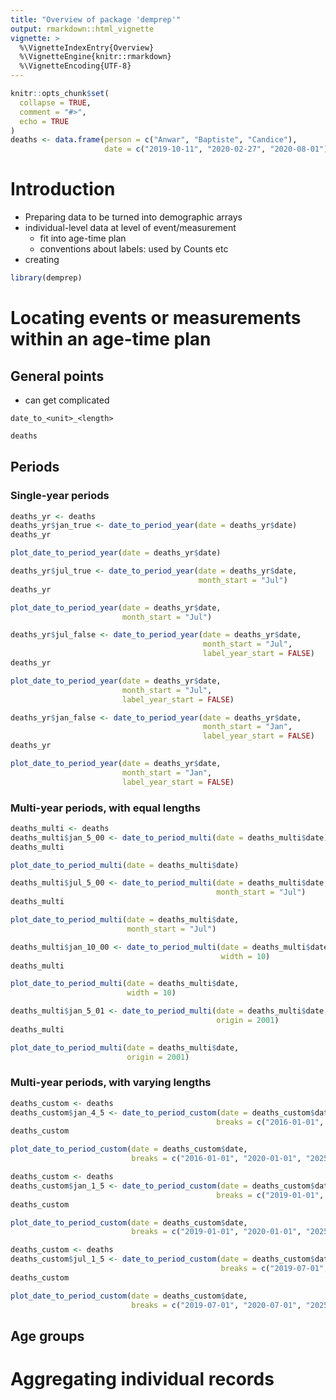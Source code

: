 ```yaml
---
title: "Overview of package 'demprep'"
output: rmarkdown::html_vignette
vignette: >
  %\VignetteIndexEntry{Overview}
  %\VignetteEngine{knitr::rmarkdown}
  %\VignetteEncoding{UTF-8}
---
```


```r
knitr::opts_chunk$set(
  collapse = TRUE,
  comment = "#>",
  echo = TRUE
)
deaths <- data.frame(person = c("Anwar", "Baptiste", "Candice"),
                     date = c("2019-10-11", "2020-02-27", "2020-08-01"))
```

# Introduction

- Preparing data to be turned into demographic arrays
- individual-level data at level of event/measurement
   - fit into age-time plan
   - conventions about labels: used by Counts etc
- creating    


```r
library(demprep)
```


# Locating events or measurements within an age-time plan

## General points

- can get complicated

`date_to_<unit>_<length>`

```r
deaths
```

## Periods

### Single-year periods

```r
deaths_yr <- deaths
deaths_yr$jan_true <- date_to_period_year(date = deaths_yr$date)
deaths_yr
```

```r
plot_date_to_period_year(date = deaths_yr$date)
```


```r
deaths_yr$jul_true <- date_to_period_year(date = deaths_yr$date,
                                          month_start = "Jul")
deaths_yr
```

```r
plot_date_to_period_year(date = deaths_yr$date,
                         month_start = "Jul")
```




```r
deaths_yr$jul_false <- date_to_period_year(date = deaths_yr$date,
                                           month_start = "Jul",
                                           label_year_start = FALSE)
deaths_yr
```

```r
plot_date_to_period_year(date = deaths_yr$date,
                         month_start = "Jul",
                         label_year_start = FALSE)
```



```r
deaths_yr$jan_false <- date_to_period_year(date = deaths_yr$date,
                                           month_start = "Jan",
                                           label_year_start = FALSE)
deaths_yr
```

```r
plot_date_to_period_year(date = deaths_yr$date,
                         month_start = "Jan",
                         label_year_start = FALSE)
```


### Multi-year periods, with equal lengths


```r
deaths_multi <- deaths
deaths_multi$jan_5_00 <- date_to_period_multi(date = deaths_multi$date)
deaths_multi
```

```r
plot_date_to_period_multi(date = deaths_multi$date)
```


```r
deaths_multi$jul_5_00 <- date_to_period_multi(date = deaths_multi$date,
                                              month_start = "Jul")
deaths_multi
```

```r
plot_date_to_period_multi(date = deaths_multi$date,
                          month_start = "Jul")
```



```r
deaths_multi$jan_10_00 <- date_to_period_multi(date = deaths_multi$date,
                                               width = 10)
deaths_multi
```

```r
plot_date_to_period_multi(date = deaths_multi$date,
                          width = 10)
```





```r
deaths_multi$jan_5_01 <- date_to_period_multi(date = deaths_multi$date,
                                              origin = 2001)
deaths_multi
```

```r
plot_date_to_period_multi(date = deaths_multi$date,
                          origin = 2001)
```


### Multi-year periods, with varying lengths


```r
deaths_custom <- deaths
deaths_custom$jan_4_5 <- date_to_period_custom(date = deaths_custom$date,
                                              breaks = c("2016-01-01", "2020-01-01", "2025-01-01"))
deaths_custom
```

```r
plot_date_to_period_custom(date = deaths_custom$date,
                           breaks = c("2016-01-01", "2020-01-01", "2025-01-01"))
```


```r
deaths_custom <- deaths
deaths_custom$jan_1_5 <- date_to_period_custom(date = deaths_custom$date,
                                              breaks = c("2019-01-01", "2020-01-01", "2025-01-01"))
deaths_custom
```

```r
plot_date_to_period_custom(date = deaths_custom$date,
                           breaks = c("2019-01-01", "2020-01-01", "2025-01-01"))
```




```r
deaths_custom <- deaths
deaths_custom$jul_1_5 <- date_to_period_custom(date = deaths_custom$date,
                                               breaks = c("2019-07-01", "2020-07-01", "2025-07-01"))
deaths_custom
```

```r
plot_date_to_period_custom(date = deaths_custom$date,
                           breaks = c("2019-07-01", "2020-07-01", "2025-07-01"))
```

## Age groups



# Aggregating individual records




